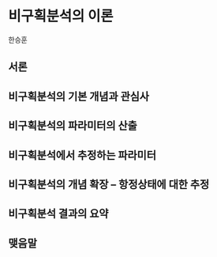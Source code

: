# 비구획분석의 이론 {#nca-principle}

한승훈

## 서론


## 비구획분석의 기본 개념과 관심사

















## 비구획분석의 파라미터의 산출
































## 비구획분석에서 추정하는 파라미터























## 비구획분석의 개념 확장 -- 항정상태에 대한 추정























## 비구획분석 결과의 요약


## 맺음말


